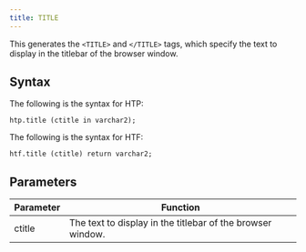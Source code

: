 ```yaml
---
title: TITLE
---
```


This generates the `<TITLE>` and `</TITLE>` tags, which specify the text to display in the titlebar of the browser window.

## Syntax

The following is the syntax for HTP:
```
htp.title (ctitle in varchar2);
```

The following is the syntax for HTF:
```
htf.title (ctitle) return varchar2;
```

## Parameters

| Parameter | Function |
| --------- | -------- |
| ctitle | The text to display in the titlebar of the browser window. |